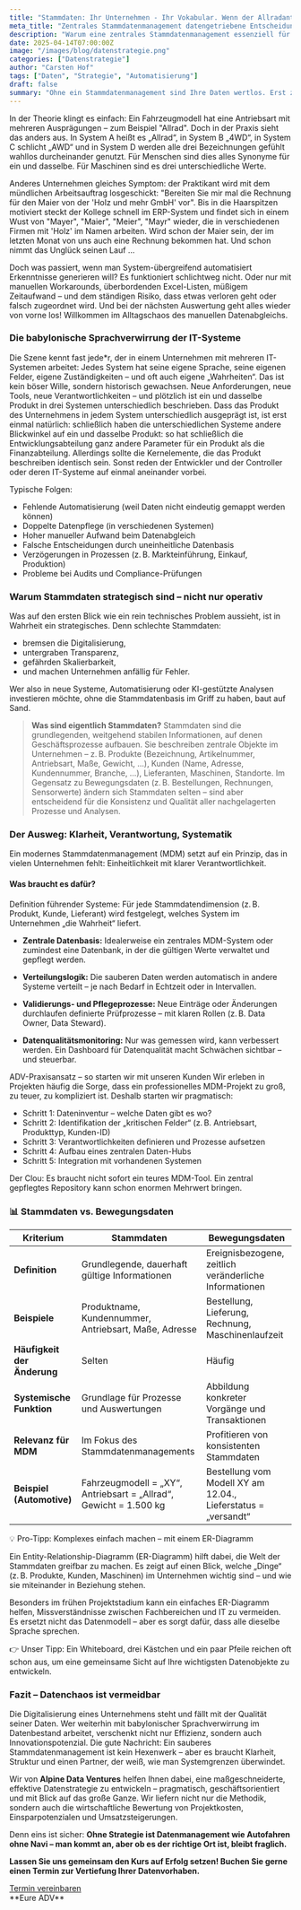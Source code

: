 ```yaml
---
title: "Stammdaten: Ihr Unternehmen - Ihr Vokabular. Wenn der Allradantrieb zum Stolperstein wird"
meta_title: "Zentrales Stammdatenmanagement datengetriebene Entscheidungen"
description: "Warum eine zentrales Stammdatenmanagement essenziell für Unternehmen ist – und wie es sich pragmatisch umsetzen lässt."
date: 2025-04-14T07:00:00Z
image: "/images/blog/datenstrategie.png"
categories: ["Datenstrategie"]
author: "Carsten Hof"
tags: ["Daten", "Strategie", "Automatisierung"]
draft: false
summary: "Ohne ein Stammdatenmanagement sind Ihre Daten wertlos. Erst zentral gepflegte, unternehmensweit genutzte Stammdaten, erlauben es Zusammenhänge zu erkennen und datengetrieben Entscheidungen zu treffen."
---
```


In der Theorie klingt es einfach: Ein Fahrzeugmodell hat eine Antriebsart mit mehreren Ausprägungen – zum Beispiel "Allrad". Doch in der Praxis sieht das anders aus. In System A heißt es „Allrad“, in System B „4WD“, in System C schlicht „AWD“ und in System D werden alle drei Bezeichnungen gefühlt wahllos durcheinander genutzt. Für Menschen sind dies alles Synonyme für ein und dasselbe. Für Maschinen sind es drei unterschiedliche Werte.

Anderes Unternehmen gleiches Symptom: der Praktikant wird mit dem mündlichen Arbeitsauftrag losgeschickt: "Bereiten Sie mir mal die Rechnung für den Maier von der 'Holz und mehr GmbH' vor". Bis in die Haarspitzen motiviert steckt der Kollege schnell im ERP-System und findet sich in einem Wust von "Mayer", "Maier", "Meier", "Mayr" wieder, die in verschiedenen Firmen mit 'Holz' im Namen arbeiten. Wird schon der Maier sein, der im letzten Monat von uns auch eine Rechnung bekommen hat. Und schon nimmt das Unglück seinen Lauf ...

Doch was passiert, wenn man System-übergreifend automatisiert Erkenntnisse generieren will? Es funktioniert schlichtweg nicht. Oder nur mit manuellen Workarounds, überbordenden Excel-Listen, müßigem Zeitaufwand – und dem ständigen Risiko, dass etwas verloren geht oder falsch zugeordnet wird. Und bei der nächsten Auswertung geht alles wieder von vorne los! Willkommen im Alltagschaos des manuellen Datenabgleichs.

### Die babylonische Sprachverwirrung der IT-Systeme
Die Szene kennt fast jede*r, der in einem Unternehmen mit mehreren IT-Systemen arbeitet: Jedes System hat seine eigene Sprache, seine eigenen Felder, eigene Zuständigkeiten – und oft auch eigene „Wahrheiten“. Das ist kein böser Wille, sondern historisch gewachsen. Neue Anforderungen, neue Tools, neue Verantwortlichkeiten – und plötzlich ist ein und dasselbe Produkt in drei Systemen unterschiedlich beschrieben. Dass das Produkt des Unternehmens in jedem System unterschiedlich ausgeprägt ist, ist erst einmal natürlich: schließlich haben die unterschiedlichen Systeme andere Blickwinkel auf ein und dasselbe Produkt: so hat schließlich die Entwicklungsabteilung ganz andere Parameter für ein Produkt als die Finanzabteilung. Allerdings sollte die Kernelemente, die das Produkt beschreiben identisch sein. Sonst reden der Entwickler und der Controller oder deren IT-Systeme auf einmal aneinander vorbei.

Typische Folgen:

- Fehlende Automatisierung (weil Daten nicht eindeutig gemappt werden können)
- Doppelte Datenpflege (in verschiedenen Systemen)
- Hoher manueller Aufwand beim Datenabgleich
- Falsche Entscheidungen durch uneinheitliche Datenbasis
- Verzögerungen in Prozessen (z. B. Markteinführung, Einkauf, Produktion)
- Probleme bei Audits und Compliance-Prüfungen

### Warum Stammdaten strategisch sind – nicht nur operativ
Was auf den ersten Blick wie ein rein technisches Problem aussieht, ist in Wahrheit ein strategisches. Denn schlechte Stammdaten:

- bremsen die Digitalisierung,
- untergraben Transparenz,
- gefährden Skalierbarkeit,
- und machen Unternehmen anfällig für Fehler.

Wer also in neue Systeme, Automatisierung oder KI-gestützte Analysen investieren möchte, ohne die Stammdatenbasis im Griff zu haben, baut auf Sand.

> **Was sind eigentlich Stammdaten?**
  Stammdaten sind die grundlegenden, weitgehend stabilen Informationen, auf denen Geschäftsprozesse aufbauen. Sie    beschreiben zentrale Objekte im Unternehmen – z. B.  Produkte (Bezeichnung, Artikelnummer, Antriebsart, Maße, Gewicht, …), Kunden (Name, Adresse, Kundennummer, Branche, …), Lieferanten, Maschinen, Standorte.
  Im Gegensatz zu Bewegungsdaten (z. B. Bestellungen, Rechnungen, Sensorwerte) ändern sich Stammdaten selten – sind aber entscheidend für die Konsistenz und Qualität aller nachgelagerten Prozesse und Analysen.


### Der Ausweg: Klarheit, Verantwortung, Systematik
Ein modernes Stammdatenmanagement (MDM) setzt auf ein Prinzip, das in vielen Unternehmen fehlt: Einheitlichkeit mit klarer Verantwortlichkeit.

#### Was braucht es dafür?
Definition führender Systeme:
Für jede Stammdatendimension (z. B. Produkt, Kunde, Lieferant) wird festgelegt, welches System im Unternehmen „die Wahrheit“ liefert.

- **Zentrale Datenbasis:** Idealerweise ein zentrales MDM-System oder zumindest eine Datenbank, in der die gültigen Werte verwaltet und gepflegt werden.

- **Verteilungslogik:** Die sauberen Daten werden automatisch in andere Systeme verteilt – je nach Bedarf in Echtzeit oder in Intervallen.

- **Validierungs- und Pflegeprozesse:** Neue Einträge oder Änderungen durchlaufen definierte Prüfprozesse – mit klaren Rollen (z. B. Data Owner, Data Steward).

- **Datenqualitätsmonitoring:** Nur was gemessen wird, kann verbessert werden. Ein Dashboard für Datenqualität macht Schwächen sichtbar – und steuerbar.

ADV-Praxisansatz – so starten wir mit unseren Kunden
Wir erleben in Projekten häufig die Sorge, dass ein professionelles MDM-Projekt zu groß, zu teuer, zu kompliziert ist. Deshalb starten wir pragmatisch:

- Schritt 1: Dateninventur – welche Daten gibt es wo?
- Schritt 2: Identifikation der „kritischen Felder“ (z. B. Antriebsart, Produkttyp, Kunden-ID)
- Schritt 3: Verantwortlichkeiten definieren und Prozesse aufsetzen
- Schritt 4: Aufbau eines zentralen Daten-Hubs
- Schritt 5: Integration mit vorhandenen Systemen

Der Clou: Es braucht nicht sofort ein teures MDM-Tool. Ein zentral gepflegtes Repository kann schon enormen Mehrwert bringen.

### 📊 Stammdaten vs. Bewegungsdaten

| **Kriterium**              | **Stammdaten**                                                | **Bewegungsdaten**                                            |
|---------------------------|---------------------------------------------------------------|---------------------------------------------------------------|
| **Definition**            | Grundlegende, dauerhaft gültige Informationen                 | Ereignisbezogene, zeitlich veränderliche Informationen        |
| **Beispiele**             | Produktname, Kundennummer, Antriebsart, Maße, Adresse         | Bestellung, Lieferung, Rechnung, Maschinenlaufzeit            |
| **Häufigkeit der Änderung** | Selten                                                       | Häufig                                                        |
| **Systemische Funktion**  | Grundlage für Prozesse und Auswertungen                        | Abbildung konkreter Vorgänge und Transaktionen                |
| **Relevanz für MDM**      | Im Fokus des Stammdatenmanagements                             | Profitieren von konsistenten Stammdaten                       |
| **Beispiel (Automotive)** | Fahrzeugmodell = „XY“, Antriebsart = „Allrad“, Gewicht = 1.500 kg | Bestellung vom Modell XY am 12.04., Lieferstatus = „versandt“ |

💡 Pro-Tipp: Komplexes einfach machen – mit einem ER-Diagramm

Ein Entity-Relationship-Diagramm (ER-Diagramm) hilft dabei, die Welt der Stammdaten greifbar zu machen. Es zeigt auf einen Blick, welche „Dinge“ (z. B. Produkte, Kunden, Maschinen) im Unternehmen wichtig sind – und wie sie miteinander in Beziehung stehen.

Besonders im frühen Projektstadium kann ein einfaches ER-Diagramm helfen, Missverständnisse zwischen Fachbereichen und IT zu vermeiden. Es ersetzt nicht das Datenmodell – aber es sorgt dafür, dass alle dieselbe Sprache sprechen.

👉 Unser Tipp: Ein Whiteboard, drei Kästchen und ein paar Pfeile reichen oft schon aus, um eine gemeinsame Sicht auf Ihre wichtigsten Datenobjekte zu entwickeln.


### Fazit – Datenchaos ist vermeidbar
Die Digitalisierung eines Unternehmens steht und fällt mit der Qualität seiner Daten. Wer weiterhin mit babylonischer Sprachverwirrung im Datenbestand arbeitet, verschenkt nicht nur Effizienz, sondern auch Innovationspotenzial. Die gute Nachricht: Ein sauberes Stammdatenmanagement ist kein Hexenwerk – aber es braucht Klarheit, Struktur und einen Partner, der weiß, wie man Systemgrenzen überwindet.

Wir von **Alpine Data Ventures** helfen Ihnen dabei, eine maßgeschneiderte, effektive Datenstrategie zu entwickeln – pragmatisch, geschäftsorientiert und mit Blick auf das große Ganze. Wir liefern nicht nur die Methodik, sondern auch die wirtschaftliche Bewertung von Projektkosten, Einsparpotenzialen und Umsatzsteigerungen.

Denn eins ist sicher: **Ohne Strategie ist Datenmanagement wie Autofahren ohne Navi – man kommt an, aber ob es der richtige Ort ist, bleibt fraglich.**

**Lassen Sie uns gemeinsam den Kurs auf Erfolg setzen! Buchen Sie gerne einen Termin zur Vertiefung Ihrer Datenvorhaben.**
<div class="col-12 flex justify-center">
  <a class="btn btn-adv" href="https://calendly.com/andreas-klostermann-alpinedata/ersttermin">Termin vereinbaren</a>
</div>
**Eure ADV**
